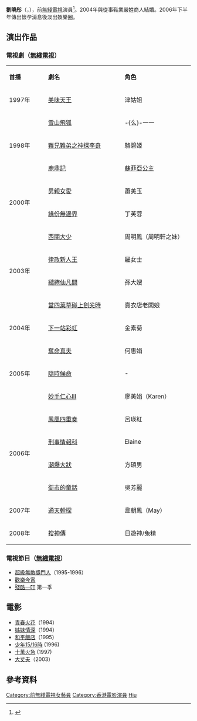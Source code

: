 {{otheruses|刘晓彤 (消歧义)}}
{{藝人
|姓名 = 劉曉彤
|類型 = 女演員
|圖片 = 
|圖片簡介 = 
|圖片尺寸 = 
|原名 = 
|外文名 = 
|外文 =  
|羅馬拼音 = Lau Hiu Tung
|英文名 = Annabelle
|暱稱 = Bell
|國籍 = {{CNHK}}
|民族 = [[漢族|漢族]]
|籍貫 = 
|出生日期 = {{birth_date_and _age|1969|3|23}}
|出生地點 = {{HKG-1959}}
|逝世日期 = 
|逝世地點 = 
|職業 = [[演員|演員]]
|語言 = [[粵語|粵語]]、[[英語|英語]]
|教育程度 = 
|母校 = Loganlea State High School
|宗教信仰 = 
|配偶 = {{marriage|[[嚴姓|嚴氏]]|2004}}
|兒女 = 
|父母 = 
|出身地 = 
|出道作 = 
|出道日期 = 1995年
|代表作 = 
|活躍年代 = 1990年代至2006年
|唱片公司 = 
|經紀公司 = [[無綫電視|無綫電視]]（1997-2008）
|網站 = 
|相關團體 = 
|電影 = 
|imdb = 0490491
}}

'''劉曉彤'''（{{lang-en|'''Annabelle Lau Hiu Tung'''}}，{{bd|1969年|3月23日|||CatIdx=L劉}}），前[[無綫電視|無綫電視]]演員<ref>{{Cite web |url=http://jade.tvb.com/artiste/liew_hiu_tung_bell/ |title=劉曉彤 - 藝人錄 |access-date=2007-08-06 |archive-url=https://web.archive.org/web/20070809130338/http://jade.tvb.com/artiste/liew_hiu_tung_bell/ |archive-date=2007-08-09 |dead-url=yes }}</ref>。2004年與從事鞋業嚴姓商人結婚。2006年下半年傳出懷孕消息後淡出娛樂圈。

==演出作品==
===電視劇（[[無綫電視|無綫電視]]）===
{|class="wikitable" width="65%"
|- style="background:pink; color:black" align="center"
|style="width:10%"|'''首播'''||style="width:21%"|'''劇名'''||style="width:19%"|'''角色'''
|-
|1997年||[[美味天王|美味天王]]||津姑姐 
|-
|rowspan="3"|1998年||[[雪山飛狐|雪山飛狐]]||-{么}-一一 
|-
|[[難兄難弟之神探李奇|難兄難弟之神探李奇]]||駱碧姬
|-
|[[鹿鼎記_(1998年電視劇)|鹿鼎記]]||[[索菲婭·阿列克謝耶芙娜·羅曼諾娃|蘇菲亞公主]]
|-
|rowspan="2"|2000年||[[男親女愛|男親女愛]]||蕭美玉 
|-
|[[緣份無邊界|緣份無邊界]]||丁芙蓉 
|-
|rowspan="4"|2003年||[[西關大少|西關大少]]||周明鳳（周明軒之妹）
|-
|[[律政新人王|律政新人王]]||羅女士 
|-
|[[繾綣仙凡間|繾綣仙凡間]]||孫大嫂
|-
|[[當四葉草碰上劍尖時|當四葉草碰上劍尖時]]||賣衣店老闆娘 
|-
|2004年||[[下一站彩虹|下一站彩虹]]||金素菊 
|-
|rowspan="3"|2005年||[[奪命真夫|奪命真夫]]||何惠娟 
|-
|[[隨時候命|隨時候命]]||-
|-
|[[妙手仁心III|妙手仁心III]]||廖美娟（Karen）
|-
|rowspan="4"|2006年||[[鳳凰四重奏|鳳凰四重奏]]||呂瑛紅
|-
|[[刑事情報科_(電視劇)|刑事情報科]]||Elaine 
|-
|[[潮爆大狀|潮爆大狀]]||方碩男
|-
|[[街市的童話|街市的童話]]||吳芳麗
|-
|2007年||[[通天幹探|通天幹探]]||韋朝鳳（May）
|-
|2008年||[[搜神傳|搜神傳]]||日遊神/兔精 
|}

===電視節目（[[無綫電視|無綫電視]]）===
*[[超級無敵獎門人|超級無敵獎門人]]（1995-1996）
*[[歡樂今宵|歡樂今宵]]
*[[殘酷一叮|殘酷一叮]] 第一季

==電影==
*[[青春火花_(香港電影)|青春火花]]（1994）
*[[姊妹情深（香港電影）|姊妹情深]]（1994）
*[[和平饭店_(电影)|和平飯店]]（1995）
*[[少年15/16時_(香港電影)|少年15/16時]] (1996)
*[[十萬火急_(香港電影)|十萬火急]] (1997)
*[[大丈夫_(電影)|大丈夫]]（2003）

==參考資料==
<references />
{{DEFAULTSORT:LAU}}
[[Category:前無綫電視女藝員|Category:前無綫電視女藝員]]
[[Category:香港電影演員|Category:香港電影演員]]
[[Category:劉姓|Hiu]]